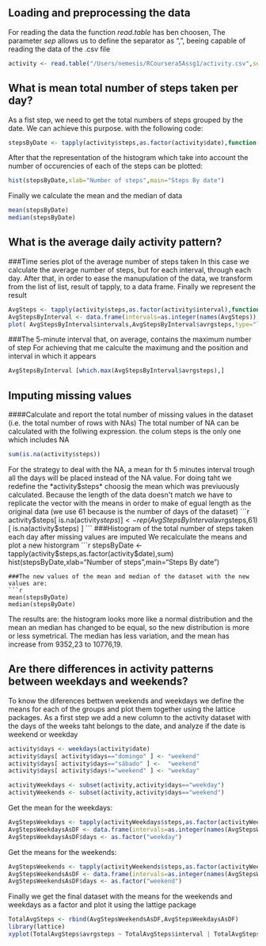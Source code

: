 ## Loading and preprocessing the data
For reading the data  the function *read.table*  has ben choosen, The parameter *sep* allows us to define the separator as ",", beeing capable of reading the data of the .csv file
```r
activity <- read.table("/Users/nemesis/RCoursera5Assg1/activity.csv",sep=",",header=TRUE,na.strings="NA",colClasses = c("integer","Date","integer"))
```

## What is mean total number of steps taken per day?
As a fist step, we need to get the total numbers of steps grouped by the date. We can achieve this purpose. with the following code:
```r
stepsByDate <- tapply(activity$steps,as.factor(activity$date),function(x) sum(x,na.rm=TRUE))
```
After that the representation of the histogram which take into account the number of occurencies of each of the steps can be plotted:
```r
hist(stepsByDate,xlab="Number of steps",main="Steps By date")
```
Finally we calculate the mean and the median of data
```r
mean(stepsByDate)
median(stepsByDate)
```
## What is the average daily activity pattern?
###Time series plot of the average number of steps taken
In this case we calculate the average number of steps, but for each interval, through each day. After that, in order to ease the manupulation of the data, we transform from the list of list, result of tapply, to a data frame. Finally we represent the result
```r
AvgSteps <- tapply(activity$steps,as.factor(activity$interval),function(x) mean(x,na.rm=TRUE))
AvgStepsByInterval <- data.frame(intervals=as.integer(names(AvgSteps)), avrgsteps=unname(AvgSteps))
plot( AvgStepsByInterval$intervals,AvgStepsByInterval$avrgsteps,type="l",xlab="Interval",ylab="Average steps", main="Average steps each five minutes")
```


###The 5-minute interval that, on average, contains the maximum number of step
For achieving that me calculte the maximung and the position and interval in which it appears
```r
AvgStepsByInterval [which.max(AvgStepsByInterval$avrgsteps),]
```
## Imputing missing values
####Calculate and report the total number of missing values in the dataset (i.e. the total number of rows with NAs)
The total number of NA can be calculated with the follwing expression. the colum steps is the only one which includes NA
```r
sum(is.na(activity$steps))
```
For the strategy to deal with the NA, a mean for th 5 minutes interval trough all the days will be placed instead of the NA value. For doing taht we redefine the *activity$steps* choosig the mean which was previuously calculated. Because the length of the data doesn't match we have to replicate the vector with the means in order to make of egual length as the original data (we use 61 because is the number of days of the dataset)
```r
activity$steps[ is.na(activity$steps) ] <- rep(AvgStepsByInterval$avrgsteps,61)[ is.na(activity$steps) ] 
```
###Histogram of the total number of steps taken each day after missing values are imputed
We recalculate the means and plot a new historgram
```r
stepsByDate <- tapply(activity$steps,as.factor(activity$date),sum)
hist(stepsByDate,xlab="Number of steps",main="Steps By date")
```
###The new values of the mean and median of the dataset with the new values are:
```r
mean(stepsByDate)
median(stepsByDate)
```
The results are: the histogram looks more like a normal distribution and the mean an median has changed to be equal, so the new distribution is more or less symetrical. The median has less variation, and the mean has increase from 9352,23 to 10776,19. 

## Are there differences in activity patterns between weekdays and weekends?
To know the diferences bettwen weekends and weekdays we define the means for each of the groups and plot them together using the lattice packages. As a first step we add a new column to the activity dataset with the days of the weeks taht belongs to the date, and analyze if the date is weekend or weekday
```r
activity$days <- weekdays(activity$date)
activity$days[ activity$days=="domingo" ] <- "weekend"
activity$days[ activity$days=="sábado" ] <-  "weekend"
activity$days[ activity$days!="weekend" ] <- "weekday"

activityWeekdays <- subset(activity,activity$days=="weekday")
activityWeekends <- subset(activity,activity$days=="weekend")
```
Get the mean for the weekdays:
```r
AvgStepsWeekdays <- tapply(activityWeekdays$steps,as.factor(activityWeekdays$interval),mean)
AvgStepsWeekdaysAsDF <- data.frame(intervals=as.integer(names(AvgStepsWeekdays)), avrgsteps=unname(AvgStepsWeekdays))
AvgStepsWeekdaysAsDF$days <- as.factor("weekday")
```
Get the means for the weekends: 
```r
AvgStepsWeekends <- tapply(activityWeekends$steps,as.factor(activityWeekends$interval),mean)
AvgStepsWeekendsAsDF <- data.frame(intervals=as.integer(names(AvgStepsWeekends)), avrgsteps=unname(AvgStepsWeekends))
AvgStepsWeekendsAsDF$days <- as.factor("weekend")
```

Finally we get the final dataset with the means for the weekends and weekdays as a factor and plot it using the lattige package
```r
TotalAvgSteps <- rbind(AvgStepsWeekendsAsDF,AvgStepsWeekdaysAsDF)
library(lattice)
xyplot(TotalAvgSteps$avrgsteps ~ TotalAvgSteps$interval | TotalAvgSteps$days, type="l", layout=c(1,2), xlab="interval", ylab="number of steps")
```
